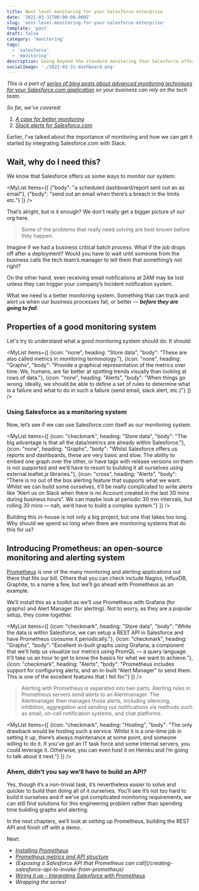 ```yaml
---
title: Next level monitoring for your Salesforce enterprise
date: '2021-03-31T00:00:00.000Z'
slug: 'next-level-monitoring-for-your-salesforce-enterprise'
template: 'post'
draft: false
category: 'monitoring'
tags:
  - 'salesforce'
  - 'monitoring'
description: Going beyond the standard monitoring that Salesforce offers so you can monitor your business
socialImage: './2021-03-31-dashboard.png'
---
```


_This is a part of [series of blog posts about advanced monitoring techniques for your Salesforce.com application](/series-about-monitoring-your-salesforce-enterprise) so your business can rely on the tech team._

_So far, we've covered:_  
1. _[A case for better monitoring](/a-case-for-better-monitoring)_  
2. _[Slack alerts for Salesforce.com](/slack-alerts-for-salesforce)_

Earlier, I’ve talked about the importance of monitoring and how we can get it started by integrating Salesforce.com with Slack.

## Wait, why do I need this?

We know that Salesforce offers us some ways to monitor our system:

<MyList items={[
  {"body": "a scheduled dashboard/report sent out an as email"},
  {"body": "send out an email when there’s a breach in the limits etc."}
]} />

That’s alright, but is it enough? We don't really get a bigger picture of our org here.

> Some of the problems that really need solving are best known before they happen.

Imagine if we had a business critical batch process. What if the job drops off after a deployment? Would you have to wait until someone from the business calls the tech team’s manager to tell them that something’s not right?

On the other hand, even receiving email notifications at 2AM may be lost unless they can trigger your company’s Incident notification system.

What we need is a better monitoring system. Something that can track and alert us when our business processes fail, or better — **_before they are going to fail_**.

## Properties of a good monitoring system

Let's try to understand what a good monitoring system should do. It should:

<MyList items={[
  {icon: "none", heading: "Store data", "body": "These are also called metrics in monitoring terminology."},
  {icon: "none", heading: "Graphs", "body": "Provide a graphical representation of the metrics over time. We, humans, are far better at spotting trends visually than looking at rows of data."},
  {icon: "none", heading: "Alerts", "body": "When things go wrong. Ideally, we should be able to define a set of rules to determine what is a failure and what to do in such a failure (send email, slack alert, etc.)"}
]} />

### Using Salesforce as a monitoring system

Now, let’s see if we can use Salesforce.com itself as our monitoring system.

<MyList items={[
  {icon: "checkmark", heading: "Store data", "body": "The big advantage is that all the data/metrics are already within Salesforce."},
  {icon: "none", heading: "Graphs", "body": "Whilst Salesforce offers us reports and dashboards, these are very basic and slow. The ability to embed one graph over the other, or have tags with release versions on them is not supported and we’d have to resort to building it all ourselves using external leaflet.js libraries."},
  {icon: "cross", heading: "Alerts", "body": "There is no out of the box alerting feature that supports what we want. Whilst we can build some ourselves, it’ll be really complicated to write alerts like “Alert us on Slack when there is no Account created in the last 30 mins during business hours”. We can maybe look at periodic 30 min intervals, but rolling 30 mins — nah, we’d have to build a complex system."}
]} />

Building this in-house is not only a big project, but one that takes too long. Why should we spend so long when there are monitoring systems that do this for us?

## Introducing Prometheus: an open-source monitoring and alerting system

[Prometheus](https://prometheus.io/) is one of the many monitoring and alerting applications out there that fits our bill. Others that you can check include Nagios, InfluxDB, Graphite, to a name a few, but we’ll go ahead with Prometheus as an example.

We’ll install this as a toolkit as we’ll use Prometheus with Grafana (for graphs) and Alert Manager (for alerting). Not to worry, as they are a popular setup, they come together.

<MyList items={[
  {icon: "checkmark", heading: "Store data", "body": "While the data is within Salesforce, we can setup a REST API in Salesforce and have Prometheus consume it periodically."},
  {icon: "checkmark", heading: "Graphs", "body": "Excellent in-built graphs using Grafana, a component that we’ll help us visualize our metrics using PromQL — a query language. It’ll take us an hour to get to know the basics for what we want to achieve."},
  {icon: "checkmark", heading: "Alerts", "body": "Prometheus includes support for configuring alerts, and an in-built “Alert Manager” to send them. This is one of the excellent features that I fell for."}
]} />

> Alerting with Prometheus is separated into two parts. Alerting rules in Prometheus servers send alerts to an Alertmanager. The Alertmanager then manages those alerts, including silencing, inhibition, aggregation and sending out notifications via methods such as email, on-call notification systems, and chat platforms.

<MyList items={[
  {icon: "checkmark", heading: "Hosting", "body": "The only drawback would be hosting such a service. Whilst it is a one-time job in setting it up, there’s always maintenance at some point, and someone willing to do it. If you’ve got an IT task force and some internal servers, you could leverage it. Otherwise, you can even host it on Heroku and I’m going to talk about it next."}
]} />

### Ahem, didn’t you say we’ll have to build an API?
Yes, though it’s a non-trivial task, it’s nevertheless easier to solve and quicker to build than doing all of it ourselves. You’ll see it’s not too hard to build it ourselves and if we’ve got complicated monitoring requirements, we can still find solutions for this engineering problem rather than spending time building graphs and alerting.

In the next chapters, we’ll look at setting up Prometheus, building the REST API and finish off with a demo.


Next:
- _[Installing Prometheus](/installing-prometheus-on-heroku)_
- _[Prometheus metrics and API structure](/prometheus-metrics-and-api-structure)_
- _{Exposing a Salesforce API that Prometheus can call](/creating-salesforce-api-to-invoke-from-prometheus)_
- _[Wiring it up - Integrating Salesforce with Prometheus](integrating-salesforce-with-prometheus)_
- _Wrapping the series!_